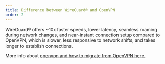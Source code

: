 ```yaml
---
title: Difference between WireGuard® and OpenVPN
order: 2
---
```


WireGuard® offers ~10x faster speeds, lower latency, seamless roaming during network changes, and near-instant connection setup compared to OpenVPN, which is slower, less responsive to network shifts, and takes longer to establish connections.

More info about <a href="/openvpn/" target="_blank">openvpn and how to migrate from OpenVPN here.</a>
